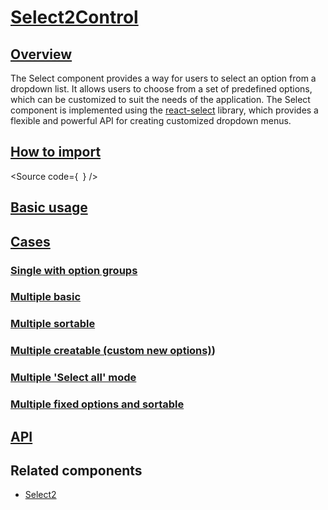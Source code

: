 

<Meta of={Stories} />

# [Select2Control](#select2control)

## [Overview](#overview)

The Select component provides a way for users to select an option from a dropdown list.
It allows users to choose from a set of predefined options, which can be customized to suit the needs of the application.
The Select component is implemented using the [react-select](https://react-select.com/home) library, which provides a flexible and powerful API for creating customized dropdown menus.

## [How to import](#how-to-import)

<Source
  code={`
`}
/>

## [Basic usage](#basic-usage)

<Canvas of={Stories.Base} />

## [Cases](#cases)

### [Single with option groups](#single-with-option-groups)

<Canvas of={Stories.SingleWithOptionsGroups} />

### [Multiple basic](#multiple-basic)

<Canvas of={CaseStories.MultipleBasic} />

### [Multiple sortable](#multiple-sortable)

<Canvas of={CaseStories.MultipleSortable} />

### [Multiple creatable (custom new options)](#multiple-creatable-custom-new-options))

<Canvas of={CaseStories.MultipleCreatable} />

### [Multiple 'Select all' mode](#multiple-select-all-mode)

<Canvas of={CaseStories.MultipleSelectAll} />

### [Multiple fixed options and sortable](#multiple-fixed-options-and-sortable)

<Canvas of={CaseStories.MultipleFixedOptions} />

## [API](#api)

<ArgTypes of={Stories} />

## Related components

- [Select2](?path=/docs/components-form-select2--docs)
